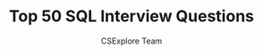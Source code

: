 ---
guideId: DBMS-101
moduleId: DBMS-23
title: Top 50 SQL Interview Questions
description: Practice frequently asked SQL questions for technical interviews.
author: CSExplore Team
---